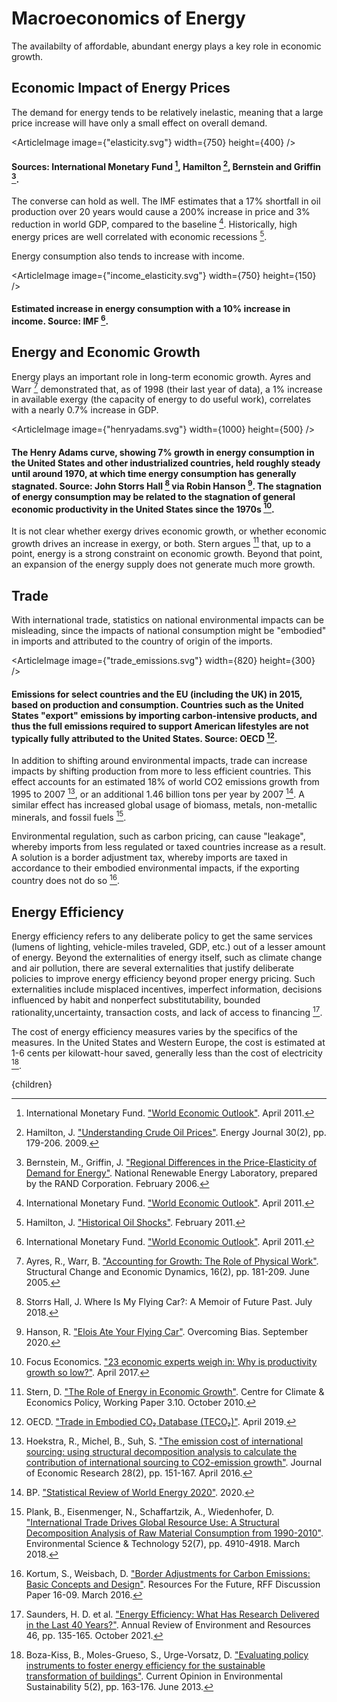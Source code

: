 



# Macroeconomics of Energy
The availabilty of affordable, abundant energy plays a key role in economic growth.

## Economic Impact of Energy Prices
The demand for energy tends to be relatively inelastic, meaning that a large price increase will have only a small effect on overall demand.

<ArticleImage image={"elasticity.svg"} width={750} height={400} />
#### Sources: International Monetary Fund [^10], Hamilton [^7], Bernstein and Griffin [^2].

The converse can hold as well. The IMF estimates that a 17% shortfall in oil production over 20 years would cause a 200% increase in price and 3% reduction in world GDP, compared to the baseline [^10]. Historically, high energy prices are well correlated with economic recessions [^6].

Energy consumption also tends to increase with income.

<ArticleImage image={"income_elasticity.svg"} width={750} height={150} />
#### Estimated increase in energy consumption with a 10% increase in income. Source: IMF [^10].

## Energy and Economic Growth
Energy plays an important role in long-term economic growth. Ayres and Warr [^1] demonstrated that, as of 1998 (their last year of data), a 1% increase in available exergy (the capacity of energy to do useful work), correlates with a nearly 0.7% increase in GDP.

<ArticleImage image={"henryadams.svg"} width={1000} height={500} />
#### The Henry Adams curve, showing 7% growth in energy consumption in the United States and other industrialized countries, held roughly steady until around 1970, at which time energy consumption has generally stagnated. Source: John Storrs Hall [^16] via Robin Hanson [^8]. The stagnation of energy consumption may be related to the stagnation of general economic productivity in the United States since the 1970s [^5].

It is not clear whether exergy drives economic growth, or whether economic growth drives an increase in exergy, or both. Stern argues [^15] that, up to a point, energy is a strong constraint on economic growth. Beyond that point, an expansion of the energy supply does not generate much more growth.

## Trade
With international trade, statistics on national environmental impacts can be misleading, since the impacts of national consumption might be "embodied" in imports and attributed to the country of origin of the imports.

<ArticleImage image={"trade_emissions.svg"} width={820} height={300} />
#### Emissions for select countries and the EU (including the UK) in 2015, based on production and consumption. Countries such as the United States "export" emissions by importing carbon-intensive products, and thus the full emissions required to support American lifestyles are not typically fully attributed to the United States. Source: OECD [^12].

In addition to shifting around environmental impacts, trade can increase impacts by shifting production from more to less efficient countries. This effect accounts for an estimated 18% of world CO2 emissions growth from 1995 to 2007 [^9], or an additional 1.46 billion tons per year by 2007 [^4]. A similar effect has increased global usage of biomass, metals, non-metallic minerals, and fossil fuels [^13].

Environmental regulation, such as carbon pricing, can cause "leakage", whereby imports from less regulated or taxed countries increase as a result. A solution is a border adjustment tax, whereby imports are taxed in accordance to their embodied environmental impacts, if the exporting country does not do so [^11].

<BorderAdjustmentSolution />

## Energy Efficiency
Energy efficiency refers to any deliberate policy to get the same services (lumens of lighting, vehicle-miles traveled, GDP, etc.) out of a lesser amount of energy. Beyond the externalities of energy itself, such as climate change and air pollution, there are several externalities that justify deliberate policies to improve energy efficiency beyond proper energy pricing. Such externalities include misplaced incentives, imperfect information, decisions influenced by habit and nonperfect substitutability, bounded rationality,uncertainty, transaction costs, and lack of access to financing [^14].

The cost of energy efficiency measures varies by the specifics of the measures. In the United States and Western Europe, the cost is estimated at 1-6 cents per kilowatt-hour saved, generally less than the cost of electricity [^3].

[^1]: Ayres, R., Warr, B. ["Accounting for Growth: The Role of Physical Work"](http://www.sciencedirect.com/science/article/pii/S0954349X03000778). Structural Change and Economic Dynamics, 16(2), pp. 181-209. June 2005.

[^2]: Bernstein, M., Griffin, J. ["Regional Differences in the Price-Elasticity of Demand for Energy"](http://www.nrel.gov/docs/fy06osti/39512.pdf). National Renewable Energy Laboratory, prepared by the RAND Corporation. February 2006.

[^3]: Boza-Kiss, B., Moles-Grueso, S., Urge-Vorsatz, D. ["Evaluating policy instruments to foster energy efficiency for the sustainable transformation of buildings"](https://www.sciencedirect.com/science/article/abs/pii/S1877343513000341). Current Opinion in Environmental Sustainability 5(2), pp. 163-176. June 2013.

[^4]: BP. ["Statistical Review of World Energy 2020"](https://www.bp.com/en/global/corporate/energy-economics/statistical-review-of-world-energy.html). 2020.

[^5]: Focus Economics. ["23 economic experts weigh in: Why is productivity growth so low?"](https://www.focus-economics.com/blog/why-is-productivity-growth-so-low-23-economic-experts-weigh-in). April 2017.

[^6]: Hamilton, J. ["Historical Oil Shocks"](http://econweb.ucsd.edu/~jhamilto/oil_history.pdf). February 2011.

[^7]: Hamilton, J. ["Understanding Crude Oil Prices"](http://econweb.ucsd.edu/~jhamilto/understand_oil.pdf). Energy Journal 30(2), pp. 179-206. 2009.

[^8]: Hanson, R. ["Elois Ate Your Flying Car"](https://www.overcomingbias.com/2020/09/elois-ate-your-flying-car.html). Overcoming Bias. September 2020.

[^9]: Hoekstra, R., Michel, B., Suh, S. ["The emission cost of international sourcing: using structural decomposition analysis to calculate the contribution of international sourcing to CO2-emission growth"](https://escholarship.org/uc/item/4jr1029c). Journal of Economic Research 28(2), pp. 151-167. April 2016.

[^10]: International Monetary Fund. ["World Economic Outlook"](http://www.imf.org/external/pubs/ft/weo/2011/01/pdf/text.pdf). April 2011.

[^11]: Kortum, S., Weisbach, D. ["Border Adjustments for Carbon Emissions: Basic Concepts and Design"](https://www.rff.org/publications/working-papers/border-adjustments-for-carbon-emissions-basic-concepts-and-design/). Resources For the Future, RFF Discussion Paper 16-09. March 2016.

[^12]: OECD. ["Trade in Embodied CO₂ Database (TECO₂)"](https://www.oecd.org/sti/ind/carbondioxideemissionsembodiedininternationaltrade.htm). April 2019.

[^13]: Plank, B., Eisenmenger, N., Schaffartzik, A., Wiedenhofer, D. ["International Trade Drives Global Resource Use: A Structural Decomposition Analysis of Raw Material Consumption from 1990-2010"](https://pubs.acs.org/doi/abs/10.1021/acs.est.7b06133). Environmental Science & Technology 52(7), pp. 4910-4918. March 2018.

[^14]: Saunders, H. D. et al. ["Energy Efficiency: What Has Research Delivered in the Last 40 Years?"](https://www.annualreviews.org/doi/abs/10.1146/annurev-environ-012320-084937). Annual Review of Environment and Resources 46, pp. 135-165. October 2021.

[^15]: Stern, D. ["The Role of Energy in Economic Growth"](http://ccep.anu.edu.au/data/2010/pdf/wpaper/CCEP-3-10.pdf). Centre for Climate & Economics Policy, Working Paper 3.10. October 2010.

[^16]: Storrs Hall, J. Where Is My Flying Car?: A Memoir of Future Past.  July 2018.

  <Article 
    focusAreaUrl={focusAreaUrl} 
    hierarchy={hierarchy} 
    site={site}
  >
    {children}
  </Article>